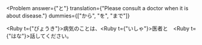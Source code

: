 
<Problem
  answer={"と"}
  translation={"Please consult a doctor when it is about disease."}
  dummies={["から", "を", "まで"]}
>
  <Ruby t={"びょうき"}>病気</Ruby>のことは、<Ruby t={"いしゃ"}>医者</Ruby><Hide>と</Hide>　<Ruby t={"はな"}>話</Ruby>してください。
</Problem>